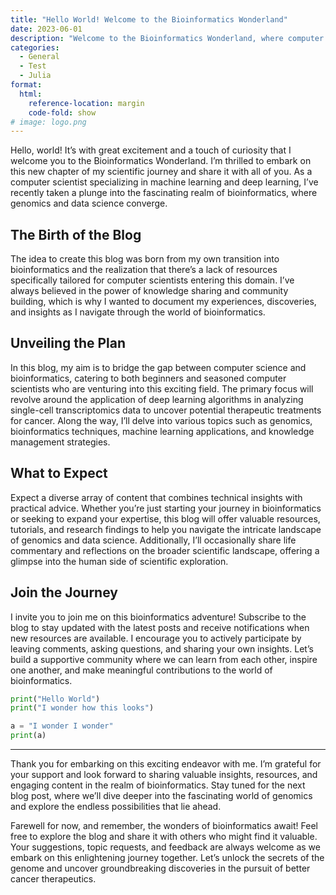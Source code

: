 ```yaml
---
title: "Hello World! Welcome to the Bioinformatics Wonderland"
date: 2023-06-01
description: "Welcome to the Bioinformatics Wonderland, where computer science meets genomics. Join us as we explore the application of deep learning algorithms in single-cell transcriptomics for cancer therapeutics. Embark on a transformative journey through the captivating world of bioinformatics."
categories:
  - General
  - Test
  - Julia
format:
  html:
    reference-location: margin
    code-fold: show
# image: logo.png
---
```


Hello, world! It's with great excitement and a touch of curiosity that I welcome you to the Bioinformatics Wonderland. I'm thrilled to embark on this new chapter of my scientific journey and share it with all of you. As a computer scientist specializing in machine learning and deep learning, I've recently taken a plunge into the fascinating realm of bioinformatics, where genomics and data science converge.

## The Birth of the Blog
The idea to create this blog was born from my own transition into bioinformatics and the realization that there's a lack of resources specifically tailored for computer scientists entering this domain. I've always believed in the power of knowledge sharing and community building, which is why I wanted to document my experiences, discoveries, and insights as I navigate through the world of bioinformatics.

## Unveiling the Plan
In this blog, my aim is to bridge the gap between computer science and bioinformatics, catering to both beginners and seasoned computer scientists who are venturing into this exciting field. The primary focus will revolve around the application of deep learning algorithms in analyzing single-cell transcriptomics data to uncover potential therapeutic treatments for cancer. Along the way, I'll delve into various topics such as genomics, bioinformatics techniques, machine learning applications, and knowledge management strategies.

## What to Expect
Expect a diverse array of content that combines technical insights with practical advice. Whether you're just starting your journey in bioinformatics or seeking to expand your expertise, this blog will offer valuable resources, tutorials, and research findings to help you navigate the intricate landscape of genomics and data science. Additionally, I'll occasionally share life commentary and reflections on the broader scientific landscape, offering a glimpse into the human side of scientific exploration.

## Join the Journey
I invite you to join me on this bioinformatics adventure! Subscribe to the blog to stay updated with the latest posts and receive notifications when new resources are available. I encourage you to actively participate by leaving comments, asking questions, and sharing your own insights. Let's build a supportive community where we can learn from each other, inspire one another, and make meaningful contributions to the world of bioinformatics.


```py
print("Hello World")
print("I wonder how this looks")

a = "I wonder I wonder"
print(a)

```


---

Thank you for embarking on this exciting endeavor with me. I'm grateful for your support and look forward to sharing valuable insights, resources, and engaging content in the realm of bioinformatics. Stay tuned for the next blog post, where we'll dive deeper into the fascinating world of genomics and explore the endless possibilities that lie ahead.


Farewell for now, and remember, the wonders of bioinformatics await! Feel free to explore the blog and share it with others who might find it valuable. Your suggestions, topic requests, and feedback are always welcome as we embark on this enlightening journey together. Let's unlock the secrets of the genome and uncover groundbreaking discoveries in the pursuit of better cancer therapeutics.